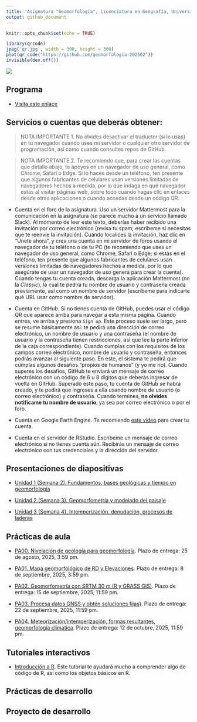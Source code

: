 ```yaml
---
title: 'Asignatura "Geomorfología", Licenciatura en Geografía, Universidad Autónoma de Santo Domingo (UASD)'
output: github_document
---
```


```r
knitr::opts_chunk$set(echo = TRUE)
```


```r
library(qrcode)
jpeg('qr.jpg', width = 300, height = 300)
plot(qr_code("https://github.com/geomorfologia-202502"))
invisible(dev.off())
```

![](qr.jpg)

## Programa

- [Visita este enlace](programa-geomorfologia-202502.pdf)

## Servicios o cuentas que deberás obtener:

> NOTA IMPORTANTE 1. No olvides desactivar el traductor (si lo usas) en tu navegador cuando uses mi servidor o cualquier otro servidor de programación, así como cuando consultes repos de GitHub.

> NOTA IMPORTANTE 2. Te recomiendo que, para crear las cuentas que detallo abajo, te apoyes en un navegador de uso general, como Chrome, Safari o Edge. Si lo haces desde un teléfono, ten presente que algunos fabricantes de celulares usan versiones limitadas de navegadores hechos a medida, por lo que indaga en qué navegador estás al visitar páginas web, sobre todo cuando hagas clic en enlaces desde otras aplicaciones o cuando accedas desde un código QR.

- Cuenta en el foro de la asignatura. Uso un servidor Mattermost para la comunicación en la asignatura (se parece mucho a un servicio llamado Slack). Al momento de leer este texto, deberías haber recibido una invitación por correo electrónico (revisa tu spam; escríbeme si necesitas que te reenvíe la invitación). Cuando localices la invitación, haz clic en "Únete ahora", y crea una cuenta en mi servidor de foros usando el navegador de tu teléfono o de tu PC (te recomiendo que uses un navegador de uso general, como Chrome, Safari o Edge; si estás en el teléfono, ten presente que algunos fabricantes de celulares usan versiones limitadas de navegadores hechos a medida, por lo que asegúrate de usar un navegador de uso genera para crear la cuenta). Cuando tengas tu cuenta creada, descarga la aplicación Mattermost (no la *Classic*), la cual te pedirá tu nombre de usuario y contraseña creada previamente, así como un nombre de servidor (escríbeme para indicarte qué URL usar como nombre de servidor).

- Cuenta en GitHub. Si no tienes cuenta de GitHub, puedes usar el código QR que aparece arriba para navegar a esta misma página. Cuando entres, ve arriba y presiona *`Sign up`*. Este proceso suele ser largo, pero se resume básicamente así: te pedirá una dirección de correo electrónico, un nombre de usuario y una contraseña (el nombre de usuario y la contraseña tienen restricciones, así que lee la parte inferior de la caja correspondiente). Cuando cumplas con los requisitos de los campos correo electrónico, nombre de usuario y contraseña, entonces podrás avanzar al siguiente paso. En este, el sistema te pedirá que cumplas algunos desafíos "propios de humanos" (y yo me río). Cuando superes los desafíos, GitHub te enviará un mensaje de correo electrónico con un código de 6 u 8 dígitos que deberás ingresar de vuelta en GitHub. Superado este paso, tu cuenta de GitHub se habrá creado, y te pedirá que ingreses a ella usando nombre de usuario (o correo electrónico) y contraseña. Cuando termines, **no olvides notifícame tu nombre de usuario**, ya sea por correo electrónico o por el foro.

- Cuenta en Google Earth Engine. Te recomiendo [este vídeo](https://www.youtube.com/watch?v=7zsJurpOXuA) para crear tu cuenta.

- Cuenta en el servidor de RStudio. Escríbeme un mensaje de correo electrónico si no tienes cuenta aún. Recibirás un mensaje de correo electrónico con tus credenciales y la dirección del servidor.

## Presentaciones de diapositivas

- [Unidad 1 (Semana 2). Fundamentos, bases geológicas y tiempo en geomorfología](https://geomorfologia-master.github.io/fundamentos-bases-geologicas-tiempo/README.html)

- [Unidad 2 (Semana 3). Geomorfometría y modelado del paisaje](https://geomorfologia-master.github.io/geomorfometria-modelado-del-paisaje/README.html)

- [Unidad 3 (Semana 4). Intemperización, denudación, procesos de laderas](https://github.com/geomorfologia-master/intemperizacion-denudacion-procesos-de-laderas)

## Prácticas de aula

- [PA00. Nivelación de geología para geomorfología](https://github.com/geomorfologia-master/nivelacion-de-geologia-para-geomorfologia). Plazo de entrega: 25 de agosto, 2025, 3:59 pm.

- [PA01. Mapa geomorfológico de RD y Elevaciones](https://github.com/geomorfologia-master/mapa-geomorfologico-rd-y-elevaciones). Plazo de entrega: 8 de septiembre, 2025, 3:59 pm.

<!-- - [PA02. Interpolación lineal ponderada por la distancia inversa](https://github.com/geomorfologia-master/interpolacion-idw). Plazo de entrega: 17 de febrero, 2025, 3:59 pm. -->

- [PA02. Geomorfometría con SRTM 30 m (R y GRASS GIS)](https://github.com/geomorfologia-master/geomorfometria-con-srtm-30-m-R-grass). Plazo de entrega: 15 de septiembre, 2025, 11:59 pm.

- [PA03. Procesa datos GNSS y obtén soluciones fijas)](https://github.com/geomorfologia-master/datos-gnss-soluciones-fijas). Plazo de entrega: 22 de septiembre, 2025, 11:59 pm.


- [PA04. Meteorización/intemperización, formas resultantes, geomorfología climática](https://github.com/geomorfologia-master/meteorizacion-formas-resultantes-geomorfologia-climatica-karst). Plazo de entrega: 12 de octubre, 2025, 11:59 pm.

<!-- - [PA04. Formas elementales en el mapa topográfico, comparación con el mapa geomorfológico](https://github.com/geomorfologia-master/formas-elementales-mtn-y-mapa-geomorfologico). Plazo de entrega: 10 de septiembre, 2024, 7:59 pm. -->

<!-- - [PA05. Tiempo en geomorfología](https://github.com/geomorfologia-master/tiempo-en-geomorfologia). Plazo de entrega: 16 de septiembre, 2024, 7:59 pm. -->

<!-- - [PA06. Procesa datos GNSS y obtén soluciones fijas](https://github.com/geomorfologia-master/datos-gnss-soluciones-fijas). Plazo de entrega: 14 de octubre, 2024, 7:59 pm. -->

<!-- - [PA07. Morfometría de cuencas y procesos fluviales](https://github.com/geomorfologia-master/sistema-fluvial-morfometria-cuenca-basica). Plazo de entrega: 15 de octubre de 2024, 11:59 pm. -->

## Tutoriales interactivos

- [Introducción a R](https://geofis.shinyapps.io/tutorial1/). Este tutorial te ayudará mucho a comprender algo de código de R, así como los objetos básicos en R.


## Prácticas de desarrollo

<!-- - [PD01. Hola Mundo](https://classroom.github.com/a/qyQYEq2S). Plazo de entrega: 23 de febrero, 2025, 11:59 pm. Al hacer clic en el vínculo, si tienes tu cuenta de GitHub iniciada y perteneces a la organización `geomorfologia-202501` debería aparecerte un mensaje de GitHub Classroom solicitando permisos o preguntando si aceptas la asignación. Si no ves esto, entonces probablemente no perteneces a la organización o no iniciaste en tu cuenta de GitHub. Si no perteneces a la organización, envíame un mensaje indicándome tu usuario de GitHub (si no lo tienes aún, deberás crearlo) para así poder invitarte. Más detalles en el [Vídeo tutorial "PD01. Hola Mundo"](https://drive.google.com/file/d/1om49HJ7ndANraUPuT5a5gYEZRlELMoXB/view?usp=drive_link). -->

<!-- - [PD02. Geomorfometría, reproducibilidad, redacción, estilos de formato, figuras, tablas, citas y referencias](https://classroom.github.com/a/Pdfw7tXx). Plazo de entrega: 9 de marzo, 2025, 11:59 pm. -->

<!-- - [PD03. Morfometría de Cuencas y Procesos Fluviales, análisis pormenorizados](https://classroom.github.com/a/q5ELAT7n). Plazo de entrega: 18 de noviembre, 2024, 11:59 pm. [Vídeo tutorial]() -->

## Proyecto de desarrollo

<!-- - [Proyecto de desarrollo. Tu tema, tu investigación Geomorfología (GEO-114). Universidad Autónoma de Santo Domingo (UASD). Semestre 2024-02](https://classroom.github.com/a/mgLR5YV8). Plazo de entrega: 10 de diciembre, 2024, 11:59 pm. -->


